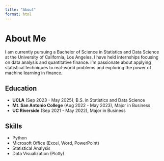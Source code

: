 ```yaml
---
title: "About"
format: html
---
```


# About Me

I am currently pursuing a Bachelor of Science in Statistics and Data Science at the University of California, Los Angeles. I have held internships focusing on data analysis and quantitative finance. I’m passionate about applying statistical techniques to real-world problems and exploring the power of machine learning in finance.

## Education

-   **UCLA** (Sep 2023 - May 2025), B.S. in Statistics and Data Science
-   **Mt. San Antonio College** (Aug 2022 - May 2023), Major in Business
-   **UC Riverside** (Sep 2021 - May 2022), Major in Business

## Skills

-   Python
-   Microsoft Office (Excel, Word, PowerPoint)
-   Statistical Analysis
-   Data Visualization (Plotly)
